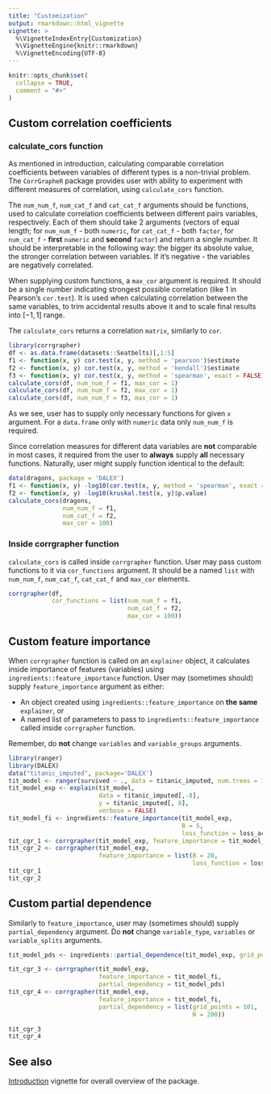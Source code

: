 ```yaml
---
title: "Customization"
output: rmarkdown::html_vignette
vignette: >
  %\VignetteIndexEntry{Customization}
  %\VignetteEngine{knitr::rmarkdown}
  %\VignetteEncoding{UTF-8}
---
```


```r
knitr::opts_chunk$set(
  collapse = TRUE,
  comment = "#>"
)
```

## Custom correlation coefficients

### calculate_cors function

As mentioned in introduction, calculating comparable correlation coefficients between variables of different types is a non-trivial problem. The `CorrGrapheR` package provides user with ability to experiment with different measures of correlation, using `calculate_cors` function.

The `num_num_f`, `num_cat_f` and `cat_cat_f` arguments should be functions, used to calculate correlation coefficients between different pairs variables, respectively. Each of them should take 2 arguments (vectors of equal length; for `num_num_f` - both `numeric`, for `cat_cat_f` - both `factor`, for `num_cat_f` - **first** `numeric` and **second** `factor`) and return a single number. It should be interpretable in the following way: the bigger its absolute value, the stronger correlation between variables. If it's negative - the variables are negatively correlated.

When supplying custom functions, a `max_cor` argument is required. It should be a single number indicating strongest possible correlation (like 1 in Pearson's `cor.test`). It is used when calculating correlation between the same variables, to trim accidental results above it and to scale final results into $[-1,1]$ range.

The `calculate_cors` returns a correlation `matrix`, similarly to `cor`.

```r
library(corrgrapher)
df <- as.data.frame(datasets::Seatbelts)[,1:5]
f1 <- function(x, y) cor.test(x, y, method = 'pearson')$estimate
f2 <- function(x, y) cor.test(x, y, method = 'kendall')$estimate
f3 <- function(x, y) cor.test(x, y, method = 'spearman', exact = FALSE)$estimate
calculate_cors(df, num_num_f = f1, max_cor = 1)
calculate_cors(df, num_num_f = f2, max_cor = 1)
calculate_cors(df, num_num_f = f3, max_cor = 1)
```

As we see, user has to supply only necessary functions for given `x` argument. For a `data.frame` only with `numeric` data only `num_num_f` is required. 

Since correlation measures for different data variables are **not** comparable in most cases, it required from the user to **always** supply **all** necessary functions. Naturally, user might supply function identical to the default:

```r
data(dragons, package = 'DALEX')
f1 <- function(x, y) -log10(cor.test(x, y, method = 'spearman', exact = FALSE)$p.value)
f2 <- function(x, y) -log10(kruskal.test(x, y)$p.value)
calculate_cors(dragons, 
               num_num_f = f1, 
               num_cat_f = f2,
               max_cor = 100)
```

### Inside corrgrapher function

`calculate_cors` is called inside `corrgrapher` function. User may pass custom functions to it via `cor_functions` argument. It should be a named `list` with `num_num_f`, `num_cat_f`, `cat_cat_f` and `max_cor` elements.

```r
corrgrapher(df,
            cor_functions = list(num_num_f = f1, 
                                 num_cat_f = f2, 
                                 max_cor = 100))
```

## Custom feature importance

When `corrgrapher` function is called on an `explainer` object, it calculates inside importance of features (variables) using `ingredients::feature_importance` function. User may (sometimes should) supply `feature_importance` argument as either:

 * An object created using `ingredients::feature_importance` on **the same** `explainer`, or
 * A named list of parameters to pass to `ingredients::feature_importance` called inside `corrgrapher` function.
 
Remember, do **not** change `variables` and `variable_groups` arguments.
 
```r
library(ranger)
library(DALEX)
data("titanic_imputed", package='DALEX')
tit_model <- ranger(survived ~ ., data = titanic_imputed, num.trees = 100)
tit_model_exp <- explain(tit_model,
                         data = titanic_imputed[,-8],
                         y = titanic_imputed[, 8],
                         verbose = FALSE)
tit_model_fi <- ingredients::feature_importance(tit_model_exp,
                                                B = 5,
                                                loss_function = loss_accuracy)
tit_cgr_1 <- corrgrapher(tit_model_exp, feature_importance = tit_model_fi)
tit_cgr_2 <- corrgrapher(tit_model_exp, 
                         feature_importance = list(B = 20,
                                                   loss_function = loss_one_minus_auc))
tit_cgr_1
tit_cgr_2
```

## Custom partial dependence

Similarly to `feature_importance`, user may (sometimes should) supply `partial_dependency` argument. Do **not** change `variable_type`, `variables` or `variable_splits` arguments.

```r
tit_model_pds <- ingredients::partial_dependence(tit_model_exp, grid_points = 50, N = 100)

tit_cgr_3 <- corrgrapher(tit_model_exp, 
                         feature_importance = tit_model_fi,
                         partial_dependency = tit_model_pds)
tit_cgr_4 <- corrgrapher(tit_model_exp, 
                         feature_importance = tit_model_fi,
                         partial_dependency = list(grid_points = 101,
                                                   N = 200))

tit_cgr_3
tit_cgr_4
```

## See also

[Introduction](https://modeloriented.github.io/corrgrapher/articles/Introduction.html) vignette for overall overview of the package.